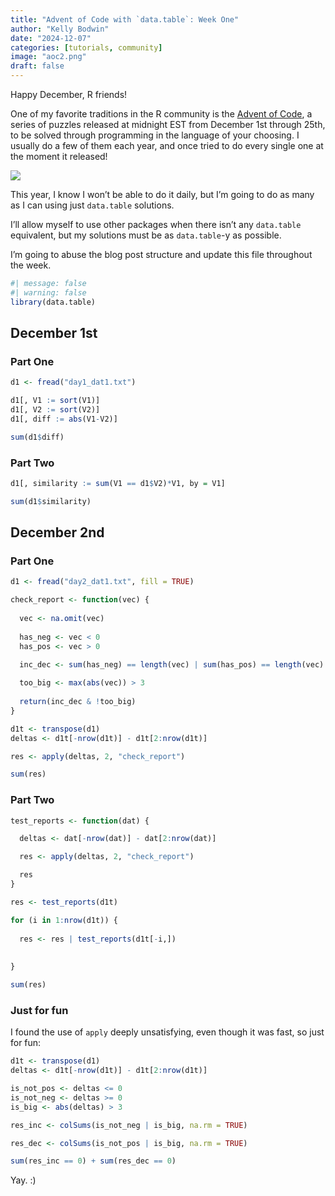 ```yaml
---
title: "Advent of Code with `data.table`: Week One"
author: "Kelly Bodwin"
date: "2024-12-07"
categories: [tutorials, community]
image: "aoc2.png"
draft: false
---
```


Happy December, R friends!

One of my favorite traditions in the R community is the [Advent of Code](https://adventofcode.com/), a series of puzzles released at midnight EST from December 1st through 25th, to be solved through programming in the language of your choosing. I usually do a few of them each year, and once tried to do every single one at the moment it released!

![](aoc.png)

This year, I know I won't be able to do it daily, but I'm going to do as many as I can using just `data.table` solutions.

I'll allow myself to use other packages when there isn't any `data.table` equivalent, but my solutions must be as `data.table`-y as possible.

I'm going to abuse the blog post structure and update this file throughout the week.

```r
#| message: false
#| warning: false
library(data.table)
```

## December 1st

### Part One

```r
d1 <- fread("day1_dat1.txt")
```

```r
d1[, V1 := sort(V1)]
d1[, V2 := sort(V2)]
d1[, diff := abs(V1-V2)]

sum(d1$diff)
```

### Part Two

```r
d1[, similarity := sum(V1 == d1$V2)*V1, by = V1]

sum(d1$similarity)
```

## December 2nd

### Part One

```r
d1 <- fread("day2_dat1.txt", fill = TRUE)
```

```r
check_report <- function(vec) {
  
  vec <- na.omit(vec)
  
  has_neg <- vec < 0
  has_pos <- vec > 0
  
  inc_dec <- sum(has_neg) == length(vec) | sum(has_pos) == length(vec)

  too_big <- max(abs(vec)) > 3
  
  return(inc_dec & !too_big)
}

```

```r
d1t <- transpose(d1)
deltas <- d1t[-nrow(d1t)] - d1t[2:nrow(d1t)]

res <- apply(deltas, 2, "check_report")

sum(res)
```

### Part Two

```r
test_reports <- function(dat) {

  deltas <- dat[-nrow(dat)] - dat[2:nrow(dat)]

  res <- apply(deltas, 2, "check_report")

  res
}
```

```r
res <- test_reports(d1t)

for (i in 1:nrow(d1t)) {
  
  res <- res | test_reports(d1t[-i,])
  
  
}

sum(res)
```

### Just for fun

I found the use of `apply` deeply unsatisfying, even though it was fast, so just for fun:

```r
d1t <- transpose(d1)
deltas <- d1t[-nrow(d1t)] - d1t[2:nrow(d1t)]

is_not_pos <- deltas <= 0
is_not_neg <- deltas >= 0
is_big <- abs(deltas) > 3

res_inc <- colSums(is_not_neg | is_big, na.rm = TRUE)

res_dec <- colSums(is_not_pos | is_big, na.rm = TRUE)

sum(res_inc == 0) + sum(res_dec == 0)
```

Yay. :)

